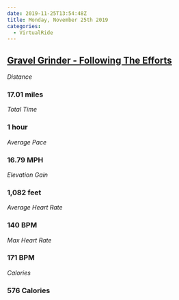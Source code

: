 ```yaml
---
date: 2019-11-25T13:54:48Z
title: Monday, November 25th 2019
categories:
  - VirtualRide
---
```

## [Gravel Grinder - Following The Efforts](https://www.strava.com/activities/2890451955)

_Distance_

### 17.01 miles

_Total Time_

### 1 hour

_Average Pace_

### 16.79 MPH

_Elevation Gain_

### 1,082 feet

_Average Heart Rate_

### 140 BPM

_Max Heart Rate_

### 171 BPM

_Calories_

### 576 Calories